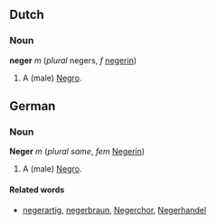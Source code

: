 ==Dutch==
===Noun===
'''neger''' ''m'' (''plural'' negers, ''f'' [[negerin]])
# A (male) [[Negro]].

==German==
===Noun===
'''Neger''' ''m'' (''plural same'', ''fem'' [[Negerin]])
# A (male) [[Negro]].

====Related words====
* [[negerartig]], [[negerbraun]], [[Negerchor]], [[Negerhandel]]